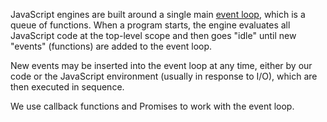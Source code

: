 JavaScript engines are built around a single main [event loop](https://en.wikipedia.org/wiki/Event_loop), which is a queue of functions. When a program starts, the engine evaluates all JavaScript code at the top-level scope and then goes "idle" until new "events" (functions) are added to the event loop.

New events may be inserted into the event loop at any time, either by our code or the JavaScript environment (usually in response to I/O), which are then executed in sequence.

We use callback functions and Promises to work with the event loop.
